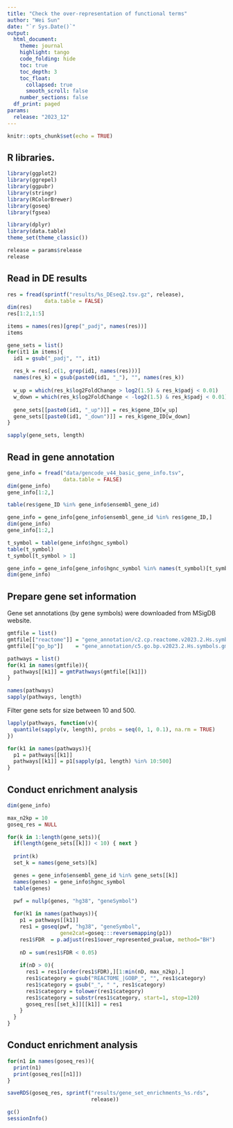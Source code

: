 ```yaml
---
title: "Check the over-representation of functional terms"
author: "Wei Sun"
date: "`r Sys.Date()`"
output: 
  html_document:
    theme: journal
    highlight: tango
    code_folding: hide
    toc: true
    toc_depth: 3
    toc_float:
      collapsed: true
      smooth_scroll: false
    number_sections: false
  df_print: paged
params:
  release: "2023_12"
---
```


```r
knitr::opts_chunk$set(echo = TRUE)
```

## R libraries.

```r
library(ggplot2)
library(ggrepel)
library(ggpubr)
library(stringr)
library(RColorBrewer)
library(goseq)
library(fgsea)

library(dplyr)
library(data.table)
theme_set(theme_classic())

release = params$release
release
```


## Read in DE results

```r
res = fread(sprintf("results/%s_DEseq2.tsv.gz", release), 
            data.table = FALSE)
dim(res)
res[1:2,1:5]

items = names(res)[grep("_padj", names(res))]
items

gene_sets = list()
for(it1 in items){
  id1 = gsub("_padj", "", it1)
  
  res_k = res[,c(1, grep(id1, names(res)))]
  names(res_k) = gsub(paste0(id1, "_"), "", names(res_k))
  
  w_up = which(res_k$log2FoldChange > log2(1.5) & res_k$padj < 0.01)
  w_down = which(res_k$log2FoldChange < -log2(1.5) & res_k$padj < 0.01)
  
  gene_sets[[paste0(id1, "_up")]] = res_k$gene_ID[w_up]
  gene_sets[[paste0(id1, "_down")]] = res_k$gene_ID[w_down]
}

sapply(gene_sets, length)
```

## Read in gene annotation 
```r
gene_info = fread("data/gencode_v44_basic_gene_info.tsv", 
                  data.table = FALSE)
dim(gene_info)
gene_info[1:2,]

table(res$gene_ID %in% gene_info$ensembl_gene_id)

gene_info = gene_info[gene_info$ensembl_gene_id %in% res$gene_ID,]
dim(gene_info)
gene_info[1:2,]

t_symbol = table(gene_info$hgnc_symbol)
table(t_symbol)
t_symbol[t_symbol > 1]

gene_info = gene_info[gene_info$hgnc_symbol %in% names(t_symbol)[t_symbol==1],]
dim(gene_info)
```

## Prepare gene set information

Gene set annotations (by gene symbols) were downloaded from MSigDB website. 

```r
gmtfile = list()
gmtfile[["reactome"]] = "gene_annotation/c2.cp.reactome.v2023.2.Hs.symbols.gmt"
gmtfile[["go_bp"]]    = "gene_annotation/c5.go.bp.v2023.2.Hs.symbols.gmt"

pathways = list()
for(k1 in names(gmtfile)){
  pathways[[k1]] = gmtPathways(gmtfile[[k1]])
}

names(pathways)
sapply(pathways, length)
```


Filter gene sets for size between 10 and 500.

```r
lapply(pathways, function(v){
  quantile(sapply(v, length), probs = seq(0, 1, 0.1), na.rm = TRUE)
})

for(k1 in names(pathways)){
  p1 = pathways[[k1]]
  pathways[[k1]] = p1[sapply(p1, length) %in% 10:500]
}
```


## Conduct enrichment analysis

```r
dim(gene_info)

max_n2kp = 10
goseq_res = NULL

for(k in 1:length(gene_sets)){
  if(length(gene_sets[[k]]) < 10) { next }
  
  print(k)
  set_k = names(gene_sets)[k]

  genes = gene_info$ensembl_gene_id %in% gene_sets[[k]]
  names(genes) = gene_info$hgnc_symbol
  table(genes)
  
  pwf = nullp(genes, "hg38", "geneSymbol")

  for(k1 in names(pathways)){
    p1 = pathways[[k1]]
    res1 = goseq(pwf, "hg38", "geneSymbol", 
                 gene2cat=goseq:::reversemapping(p1))
    res1$FDR  = p.adjust(res1$over_represented_pvalue, method="BH")
    
    nD = sum(res1$FDR < 0.05)
    
    if(nD > 0){
      res1 = res1[order(res1$FDR),][1:min(nD, max_n2kp),]
      res1$category = gsub("REACTOME_|GOBP_", "", res1$category)
      res1$category = gsub("_", " ", res1$category)
      res1$category = tolower(res1$category)
      res1$category = substr(res1$category, start=1, stop=120)
      goseq_res[[set_k]][[k1]] = res1
    }
  }
}
```


## Conduct enrichment analysis
```r
for(n1 in names(goseq_res)){
  print(n1)
  print(goseq_res[[n1]])
}

saveRDS(goseq_res, sprintf("results/gene_set_enrichments_%s.rds", 
                           release))
```



```r
gc()
sessionInfo()
```


